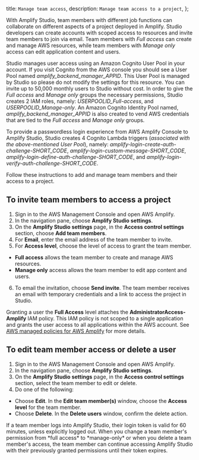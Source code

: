   title: `Manage team access`,
  description: `Manage team access to a project`,
};

With Amplify Studio, team members with different job functions can collaborate on different aspects of a project deployed in Amplify. Studio developers can create accounts with scoped access to resources and invite team members to join via email. Team members with *Full access* can create and manage AWS resources, while team members with *Manage only* access can edit application content and users.

Studio manages user access using an Amazon Cognito User Pool in your account. If you visit Cognito from the AWS console you should see a User Pool named *amplify_backend_manager_APPID*. This User Pool is managed by Studio so please do not modify the settings for this resource. You can invite up to 50,000 monthly users to Studio without cost. In order to give the *Full access* and *Manage only* groups the necessary permissions, Studio creates 2 IAM roles, namely: *USERPOOLID_Full-access*, and *USERPOOLID_Manage-only*. An Amazon Cognito Identity Pool named, *amplify_backend_manager_APPID*  is also created to vend AWS credentials that are tied to the *Full access* and *Manage only* groups.

To provide a passwordless login experience from AWS Amplify Console to Amplify Studio, Studio creates 4 Cognito Lambda triggers (*associated with the above-mentioned User Pool*), namely: *amplify-login-create-auth-challenge-SHORT_CODE*, *amplify-login-custom-message-SHORT_CODE*, *amplify-login-define-auth-challenge-SHORT_CODE*, and *amplify-login-verify-auth-challenge-SHORT_CODE*.

Follow these instructions to add and manage team members and their access to a project.

## To invite team members to access a project

1. Sign in to the AWS Management Console and open AWS Amplify.
2. In the navigation pane, choose **Amplify Studio settings**.
3. On the **Amplify Studio settings** page, in the **Access control settings** section, choose **Add team members**.
4. For **Email**, enter the email address of the team member to invite.
5. For **Access level**, choose the level of access to grant the team member.
  * **Full access** allows the team member to create and manage AWS resources.
  * **Manage only** access allows the team member to edit app content and users.
6. To email the invitation, choose **Send invite**. The team member receives an email with temporary credentials and a link to access the project in Studio.

<Callout warning>

  Granting a user the **Full Access** level attaches the **AdministratorAccess-Amplify** IAM policy. This IAM policy is not scoped to a single application and grants the user access to all applications within the AWS account. See [AWS managed policies for AWS Amplify](https://docs.aws.amazon.com/amplify/latest/userguide/security-iam-awsmanpol.html) for more details.

</Callout>

## To edit team member access or delete a user
1. Sign in to the AWS Management Console and open AWS Amplify.
2. In the navigation pane, choose **Amplify Studio settings**.
3. On the **Amplify Studio settings** page, in the **Access control settings** section, select the team member to edit or delete.
4. Do one of the following:
  * Choose **Edit**. In the **Edit team member(s)** window, choose the **Access level** for the team member.
  * Choose **Delete**. In the **Delete users** window, confirm the delete action.

<Callout warning>
If a team member logs into Amplify Studio, their login token is valid for 60 minutes, unless explicitly logged out. When you change a team member's permission from *full access* to *manage-only* or when you delete a team member's access, the team member can continue accessing Amplify Studio with their previously granted permissions until their token expires.
</Callout>
